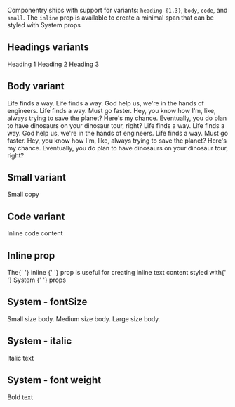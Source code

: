 
<Meta title='Components/Text' />

<DocsTitle title='Text' />

<ArgsTable of={Text} />

Componentry ships with support for variants: `heading-{1,3}`, `body`, `code`, and `small`.
The `inline` prop is available to create a minimal span that can be styled with System
props

## Headings variants

<Text variant='heading-1'>Heading 1</Text>
<Text variant='heading-2'>Heading 2</Text>
<Text variant='heading-3'>Heading 3</Text>

## Body variant

<Text variant='body'>
  Life finds a way. Life finds a way. God help us, we&apos;re in the hands of engineers.
  Life finds a way. Must go faster. Hey, you know how I&apos;m, like, always trying to
  save the planet? Here&apos;s my chance. Eventually, you do plan to have dinosaurs on
  your dinosaur tour, right?
</Text>
<Text variant='body'>
  Life finds a way. Life finds a way. God help us, we&apos;re in the hands of engineers.
  Life finds a way. Must go faster. Hey, you know how I&apos;m, like, always trying to
  save the planet? Here&apos;s my chance. Eventually, you do plan to have dinosaurs on
  your dinosaur tour, right?
</Text>

## Small variant

<Text variant='small'>Small copy</Text>

## Code variant

<Text variant='code'>Inline code content</Text>

## Inline prop

<Text>
  The{' '}
  <Text inline bold>
    inline
  </Text>{' '}
  prop is useful for creating inline text content styled with{' '}
  <Text inline italic>
    System
  </Text>{' '}
  props
</Text>

## System - fontSize

<Text variant='body' fontSize='sm'>
  Small size body.
</Text>
<Text variant='body' fontSize='md'>
  Medium size body.
</Text>
<Text variant='body' fontSize='lg'>
  Large size body.
</Text>

## System - italic

<Text italic>Italic text</Text>

## System - font weight

<Text bold>Bold text</Text>

